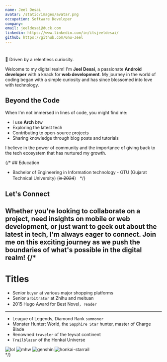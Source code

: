 ```yaml
---
name: Jeel Desai
avatar: /static/images/avatar.png
occupation: Software Developer
company:
email: jeeldesai@duck.com
linkedin: https://www.linkedin.com/in/itsjeeldesai/
github: https://github.com/Gnu-Jeel
---
```


#

📖 Driven by a relentless curiosity.

Welcome to my digital realm! I'm **Jeel Desai**, a passionate **Android developer** with a knack for **web development**. My journey in the world of coding began with a simple curiosity and has since blossomed into love with technology.

## Beyond the Code

When I'm not immersed in lines of code, you might find me:

- I use **Arch** btw
- Exploring the latest tech
- Contributing to open-source projects
- Sharing knowledge through blog posts and tutorials

I believe in the power of community and the importance of giving back to the tech ecosystem that has nurtured my growth.

{/* ## Education

- Bachelor of Engineering in Information technology - GTU (Gujarat Technical University) (<s>in 2024</s>） */}

## Let's Connect

Whether you're looking to collaborate on a project, need insights on mobile or web development, or just want to geek out about the latest in tech, I'm always eager to connect. Join me on this exciting journey as we push the boundaries of what's possible in the digital realm!
{/* 
---

# Titles

- Senior `buyer` at various major shopping platforms
- Senior `arbitrator` at Zhihu and meituan
- 2015 Hugo Award for Best Novel，`reader`

---

- League of Legends, Diamond Rank `summoner`
- Monster Hunter: World, the `Sapphire Star` hunter, master of Charge Blade
- Renowned `traveler` of the teyvat continent
- `Trailblazer` of the Honkai Universe

<div className="grid grid-cols-4 gap-4">
  <img alt="lol" src="/static/images/about/league-of-legends.svg" title="League of Legends" />
  <img
    alt="mhw"
    src="/static/images/about/mhw_research_commission_crest.svg"
    title="Monster Hunter: World"
  />
  <img alt="genshin" src="/static/images/about/genshin-impact.svg" title="Genshin Impact" />
  <img
    alt="honkai-starrail"
    src="/static/images/about/honkai-star-rail.svg"
    title="Honkai Star Rail"
  />
</div> */}
